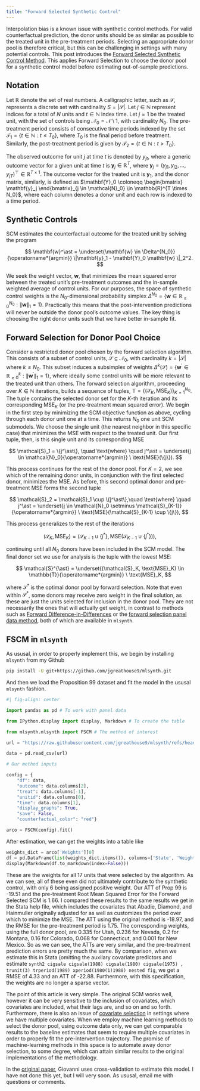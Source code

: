 ```yaml
---
title: "Forward Selected Synthetic Control"
---
```


Interpolation bias is a known issue with synthetic control methods. For valid counterfactual prediction, the donor units should be as similar as possible to the treated unit in the pre-treatment periods. Selecting an appropriate donor pool is therefore critical, but this can be challenging in settings with many potential controls. This post introduces the [Forward Selected Synthetic Control Method](https://doi.org/10.1016/j.econlet.2024.111976). This applies Forward Selection to choose the donor pool for a synthetic control model before estimating out-of-sample predictions.

## Notation

Let $\mathbb{R}$ denote the set of real numbers. A calligraphic letter, such as $\mathcal{S}$, represents a discrete set with cardinality $S = |\mathcal{S}|$. Let $j \in \mathbb{N}$ represent indices for a total of $N$ units and $t \in \mathbb{N}$ index time. Let $j = 1$ be the treated unit, with the set of controls being $\mathcal{N}_0 = \mathcal{N} \setminus 1$, with cardinality $N_0$. The pre-treatment period consists of consecutive time periods indexed by the set  $\mathcal{T}_1 = \{ t \in \mathbb{N} : t \leq T_0 \},$ where $T_0$ is the final period before treatment. Similarly, the post-treatment period is given by  $\mathcal{T}_2 = \{ t \in \mathbb{N} : t > T_0 \}.$ 

The observed outcome for unit $j$ at time $t$ is denoted by $y_{jt}$, where a generic outcome vector for a given unit at time $t$ is $\mathbf{y}_j \in \mathbb{R}^T$, where $\mathbf{y}_j = (y_{j1}, y_{j2}, \dots, y_{jT})^\top \in \mathbb{R}^{T \times 1}$. The outcome vector for the treated unit is $\mathbf{y}_1$, and the donor matrix, similarly, is defined as $\mathbf{Y}_0 \coloneqq \begin{bmatrix} \mathbf{y}_j \end{bmatrix}_{j \in \mathcal{N}_0} \in \mathbb{R}^{T \times N_0}$, where each column denotes a donor unit and each row is indexed to a time period.

## Synthetic Controls

SCM estimates the counterfactual outcome for the treated unit by solving the program

$$
\mathbf{w}^\ast = \underset{\mathbf{w} \in \Delta^{N_0}}{\operatorname*{argmin}} \|\mathbf{y}_1 - \mathbf{Y}_0 \mathbf{w} \|_2^2.
$$

We seek the weight vector, $\mathbf{w}$, that minimizes the mean squared error between the treated unit's pre-treatment outcomes and the in-sample weighted average of control units. For our purposes, the space of synthetic control weights is the $N_0$-dimensional probability simplex $\Delta^{N_0} = \left\{ \mathbf{w} \in \mathbb{R}_{\geq 0}^{N_0} : \|\mathbf{w}\|_1 = 1 \right\}.$ Practically this means that the post-intervention predictions will never be outside the donor pool's outcome values. The key thing is choosing the right donor units such that we have better in-sample fit.

## Forward Selection for Donor Pool Choice

Consider a restricted donor pool chosen by the forward selection algorithm. This consists of a subset of control units, $\mathcal{S} \subseteq \mathcal{N}_0$, with cardinality $k = |\mathcal{S}|$ where $k \leq N_0$. This subset induces a subsimplex of weights $\Delta^{k}(\mathcal{S}) = \left\{ \mathbf{w}^\prime \in \mathbb{R}_{\geq 0}^{k} : \|\mathbf{w}^{\prime}\|_1 = 1 \right\}$, where ideally some control units will be more relevant to the treated unit than others. The forward selection algorithm, proceeding over $K \in \mathbb{N}$ iterations, builds a sequence of tuples, $\mathbb{T} = \{(\mathcal{S}_K, \text{MSE}_K) \}_{K=1}^{N_0}$. The tuple contains the selected donor set for the $K$-th iteration and its corresponding $\text{MSE}_K$ (or the pre-treatment mean squared error). We begin in the first step by minimizing the SCM objective function as above, cycling through each donor unit one at a time. This returns $N_0$ one unit SCM submodels. We choose the single unit (the nearest neighbor in this specific case) that minimizes the MSE with respect to the treated unit. Our first tuple, then, is this single unit and its corresponding MSE

$$
\mathcal{S}_1 = \{j^\ast\}, \quad \text{where} \quad j^\ast = \underset{j \in \mathcal{N}_0}{\operatorname*{argmin}} \ \text{MSE}(\{j\}).
$$

This process continues for the rest of the donor pool. For $K=2$, we see which of the remaining donor units, in conjunction with the first selected donor, minimizes the $\text{MSE}$. As before, this second optimal donor and pre-treatment MSE forms the second tuple

$$
 \mathcal{S}_2 = \mathcal{S}_1 \cup \{j^\ast\},\quad \text{where} \quad j^\ast = \underset{j \in \mathcal{N}_0 \setminus \mathcal{S}_{K-1}}{\operatorname*{argmin}} \ \text{MSE}(\mathcal{S}_{K-1} \cup \{j\}),
$$

This process generalizes to the rest of the iterations

$$
(\mathcal{S}_K, \text{MSE}_K) = (\mathcal{S}_{K-1} \cup \{j^\ast\}, \text{MSE}(\mathcal{S}_{K-1} \cup \{j^\ast\})),
$$

continuing until all $N_0$ donors have been included in the SCM model. The final donor set we use for analysis is the tuple with the lowest $\text{MSE}$:

$$
\mathcal{S}^{\ast} = \underset{(\mathcal{S}_K, \text{MSE}_K) \in \mathbb{T}}{\operatorname*{argmin}} \ \text{MSE}_K,
$$

where $\mathcal{S}^{\ast}$ is the optimal donor pool by forward selection. Note that even within $\mathcal{S}^{\ast}$, some donors may receive zero weight in the final solution, as these are just the units selected for inclusion in the donor pool. They are not necessarily the ones that will actually get weight, in contrast to methods such as [Forward Difference-in-Differences](https://doi.org/10.1287/mksc.2022.0212) or the [forward selection panel data method](https://doi.org/10.1016/j.jeconom.2021.04.009), both of which are available in `mlsynth`.

## FSCM in ```mlsynth```

As ususal, in order to properly implement this, we begin by installing ```mlsynth``` from my Github

```bash
pip install -U git+https://github.com/jgreathouse9/mlsynth.git
```

And then we load the Proposition 99 dataset and fit the model in the ususal ```mlsynth``` fashion.

```python
#| fig-align: center

import pandas as pd # To work with panel data

from IPython.display import display, Markdown # To create the table

from mlsynth.mlsynth import FSCM # The method of interest

url = "https://raw.githubusercontent.com/jgreathouse9/mlsynth/refs/heads/main/basedata/smoking_data.csv"

data = pd.read_csv(url)

# Our method inputs

config = {
    "df": data,
    "outcome": data.columns[2],
    "treat": data.columns[-1],
    "unitid": data.columns[0],
    "time": data.columns[1],
    "display_graphs": True,
    "save": False,
    "counterfactual_color": "red"}

arco = FSCM(config).fit()
```

After estimation, we can get the weights into a table like

```python
weights_dict = arco['Weights'][0]
df = pd.DataFrame(list(weights_dict.items()), columns=['State', 'Weight'])
display(Markdown(df.to_markdown(index=False)))
```
These are the weights for all 17 units that were selected by the algorithm. As we can see, all of these even did not ultimately contribute to the synthetic control, with only 6 being assigned positive weight. Our ATT of Prop 99 is -19.51 and the pre-treatment Root Mean Squared Error for the Forward Selected SCM is 1.66. I compared these results to the same results we get in the Stata help file, which includes the covariates that Abadie, Diamond, and Hainmuller originally adjusted for as well as customizes the period over which to minimize the MSE. The ATT using the original method is -18.97, and the RMSE for the pre-treatment period is 1.75. The corresponding weights, using the full donor pool, are 0.335 for Utah, 0.236 for Nevada, 0.2 for Montana, 0.16 for Colorado, 0.068 for Connecticut, and 0.001 for New Mexico. So as we can see, the ATTs are very similar, and the pre-treatment prediction errors are pretty much the same. By comparison, when we estimate this in Stata (omitting the auxilary covariate predictors and estimate ``` synth2 cigsale cigsale(1988) cigsale(1980) cigsale(1975) , trunit(3) trperiod(1989) xperiod(1980(1)1988) nested fig```, we get a RMSE of 4.33 and an ATT of -22.88. Furthermore, with this specification, the weights are no longer a sparse vector.

The point of this article is very simple. The original SCM works well, however it can be very sensitive to the inclusion of covariates, which covariates are included, what their lags are, and so on and so forth. Furthermore, there is also an issue of [covariate selection](
https://doi.org/10.48550/arXiv.2203.11576) in settings where we have multiple covariates. When we employ machine learning methods to select the donor pool, using outcome data only, we can get comparable results to the baseline estimates that seem to require multiple covariates in order to properly fit the pre-intervention trajectory. The promise of machine-learning methods in this space is to automate away donor selection, to some degree, which can attain similar results to the original implementations of the methodology.

In the [original paper](https://doi.org/10.1016/j.econlet.2024.111976), Giovanni uses cross-validation to estimate this model. I have not done this yet, but I will very soon. As ususal, email me with questions or comments.
